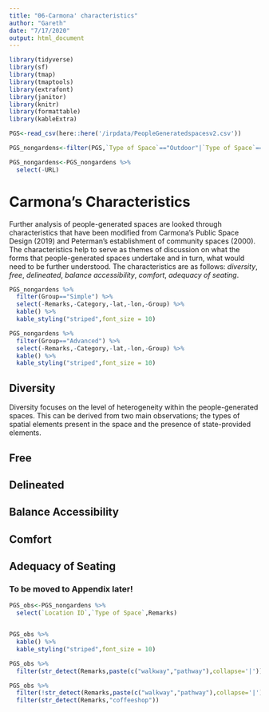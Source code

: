 ```yaml
---
title: "06-Carmona' characteristics"
author: "Gareth"
date: "7/17/2020"
output: html_document
---
```



```r
library(tidyverse)
library(sf)
library(tmap)
library(tmaptools)
library(extrafont)
library(janitor)
library(knitr)
library(formattable)
library(kableExtra)
```

```r
PGS<-read_csv(here::here('/irpdata/PeopleGeneratedspacesv2.csv'))

PGS_nongardens<-filter(PGS,`Type of Space`=="Outdoor"|`Type of Space`=="Void Deck")

PGS_nongardens<-PGS_nongardens %>% 
  select(-URL)
```

# Carmona's Characteristics

Further analysis of people-generated spaces are looked through characteristics that have been modified from Carmona’s Public Space Design (2019) and Peterman's establishment of community spaces (2000). The characteristics help to serve as themes of discussion on what the forms that people-generated spaces undertake and in turn, what would need to be further understood. The characteristics are as follows: _diversity_, _free_, _delineated_, _balance accessibility_, _comfort_, _adequacy of seating_.

```r
PGS_nongardens %>%
  filter(Group=="Simple") %>% 
  select(-Remarks,-Category,-lat,-lon,-Group) %>% 
  kable() %>% 
  kable_styling("striped",font_size = 10)
```


```r
PGS_nongardens %>%
  filter(Group=="Advanced") %>% 
  select(-Remarks,-Category,-lat,-lon,-Group) %>% 
  kable() %>% 
  kable_styling("striped",font_size = 10)
```


## Diversity

Diversity focuses on the level of heterogeneity within the people-generated spaces. This can be derived from two main observations; the types of spatial elements present in the space and the presence of state-provided elements. 

## Free


## Delineated

## Balance Accessibility

## Comfort

## Adequacy of Seating


### To be moved to Appendix later!
```r
PGS_obs<-PGS_nongardens %>% 
  select(`Location ID`,`Type of Space`,Remarks) 


PGS_obs %>% 
  kable() %>% 
  kable_styling("striped",font_size = 10)

```

```r
PGS_obs %>% 
  filter(str_detect(Remarks,paste(c("walkway","pathway"),collapse='|')))
```


```r
PGS_obs %>% 
  filter(!str_detect(Remarks,paste(c("walkway","pathway"),collapse='|'))) %>% 
  filter(str_detect(Remarks,"coffeeshop"))
```


